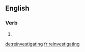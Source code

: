 ==English==

===Verb===
{{head|en}}

# {{present participle of|reinvestigate|lang=en}}

[[de:reinvestigating]]
[[fr:reinvestigating]]